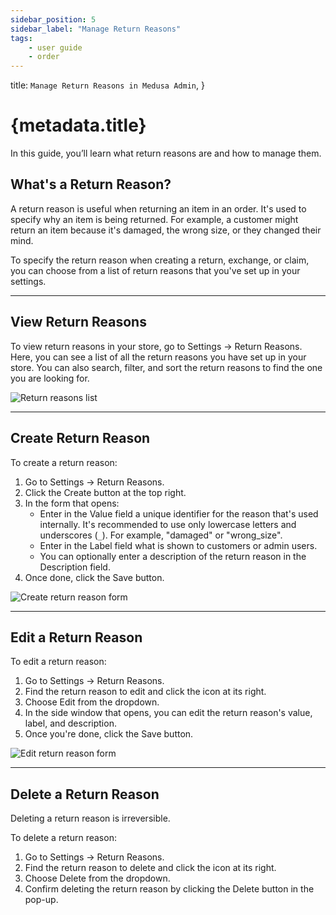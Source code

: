 ```yaml
---
sidebar_position: 5
sidebar_label: "Manage Return Reasons"
tags:
    - user guide
    - order
---
```



  title: `Manage Return Reasons in Medusa Admin`,
}

# {metadata.title}

In this guide, you’ll learn what return reasons are and how to manage them.

## What's a Return Reason?

A return reason is useful when returning an item in an order. It's used to specify why an item is being returned. For example, a customer might return an item because it's damaged, the wrong size, or they changed their mind.

To specify the return reason when creating a return, exchange, or claim, you can choose from a list of return reasons that you've set up in your settings.

---

## View Return Reasons

To view return reasons in your store, go to Settings → Return Reasons. Here, you can see a list of all the return reasons you have set up in your store. You can also search, filter, and sort the return reasons to find the one you are looking for.

![Return reasons list](https://res.cloudinary.com/dza7lstvk/image/upload/v1739975898/User%20Guide/Screenshot_2025-02-19_at_4.38.01_PM_pnubty.png)

---

## Create Return Reason

To create a return reason:

1. Go to Settings → Return Reasons.
2. Click the Create button at the top right.
3. In the form that opens:
    - Enter in the Value field a unique identifier for the reason that's used internally. It's recommended to use only lowercase letters and underscores (`_`). For example, "damaged" or "wrong_size".
    - Enter in the Label field what is shown to customers or admin users.
    - You can optionally enter a description of the return reason in the Description field.
4. Once done, click the Save button.

![Create return reason form](https://res.cloudinary.com/dza7lstvk/image/upload/v1739976122/User%20Guide/Screenshot_2025-02-19_at_4.41.51_PM_xgf4fu.png)

---

## Edit a Return Reason

To edit a return reason:

1. Go to Settings → Return Reasons.
2. Find the return reason to edit and click the <InlineIcon Icon={EllipsisHorizontal} alt="three-dots" /> icon at its right.
3. Choose Edit from the dropdown.
4. In the side window that opens, you can edit the return reason's value, label, and description.
5. Once you're done, click the Save button.

![Edit return reason form](https://res.cloudinary.com/dza7lstvk/image/upload/v1739976284/User%20Guide/Screenshot_2025-02-19_at_4.43.14_PM_ajcxpf.png)

---

## Delete a Return Reason

<Note type="warning">

Deleting a return reason is irreversible.

</Note>

To delete a return reason:

1. Go to Settings → Return Reasons.
2. Find the return reason to delete and click the <InlineIcon Icon={EllipsisHorizontal} alt="three-dots" /> icon at its right.
3. Choose Delete from the dropdown.
4. Confirm deleting the return reason by clicking the Delete button in the pop-up.
